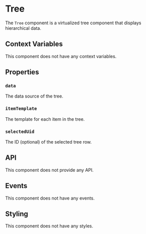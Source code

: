 
# Tree

The `Tree` component is a virtualized tree component that displays hierarchical data.

## Context Variables

This component does not have any context variables.

## Properties

### `data`

The data source of the tree.

### `itemTemplate`

The template for each item in the tree.

### `selectedUid`

The ID (optional) of the selected tree row.

## API

This component does not provide any API.

## Events

This component does not have any events.

## Styling

This component does not have any styles.
